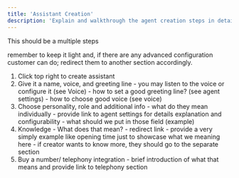 ```yaml
---
title: 'Assistant Creation'
description: 'Explain and walkthrough the agent creation steps in details'
---
```


This should be a multiple steps

remember to keep it light and, if there are any advanced configuration customer can do; redirect them to another section accordingly. 

1. Click top right to create assistant
2. Give it a name, voice, and greeting line - you may listen to the voice or configure it (see Voice) - how to set a good greeting line? (see agent settings) - how to choose good voice (see voice)
3. Choose personality, role and additional info - what do they mean individually - provide link to agent settings for details explanation and configurability - what should we put in those field (example)
4. Knowledge - What does that mean? - redirect link - provide a very simply example like opening time just to showcase what we meaning here - if creator wants to know more, they should go to the separate section
5. Buy a number/ telephony integration - brief introduction of what that means and provide link to telephony section